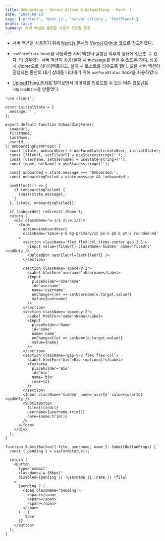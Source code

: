 ```yaml
---
title: Onboarding - Server Action & UploadThing - Part. 1
date: '2024-04-13'
tags: ['project', 'Next.js', 'server actions', 'PostPlanet']
draft: false
summary: 서버 액션을 활용한 사용자 프로필 등록
---
```


- 서버 액션을 사용하기 위해 [Next.js 문서](https://nextjs.org/docs/app/building-your-application/data-fetching/server-actions-and-mutations)와 [Vercel Github 코드](https://github.com/vercel/next.js/tree/canary/examples/next-forms)를 참고하였다.

- `useFormState` hook을 사용하면 서버 액션이 실행된 이후의 상태에 접근할 수 있다. 이 경우에는 서버 액션이 성공/실패 시 message를 받을 수 있도록 하여, 성공 시 */home*으로 리다이렉트되고, 실패 시 토스트를 띄우도록 했다. 또한 서버 액션이 진행되는 동안의 대기 상태를 나타내기 위해 `useFormStatus` hook을 사용하였다.

- [UploadThing 문서](https://docs.uploadthing.com/)를 찾아보면서 이미지를 업로드할 수 있는 버튼 컴포넌트 `<UploadBtn>`을 만들었다.

```tsx:components/onboarding-form.tsx
'use client';

const initialState = {
  message: '',
};

export default function OnboardingForm({
  imageUrl,
  firstName,
  lastName,
  userId,
}: OnboardingFormProps) {
  const [state, onboardUser] = useFormState(createUser, initialState);
  const [fileUrl, setFileUrl] = useState<string>('');
  const [username, setUsername] = useState<string>('');
  const [name, setName] = useState<string>('');

  const onboarded = state.message === 'Onboarded.';
  const onboardingFailed = state.message && !onboarded';

  useEffect(() => {
    if (onboardingFailed) {
      toast(state.message);
    }
  }, [state, onboardingFailed]);

  if (onboarded) redirect('/home');
  return (
    <div className='w-1/2 xl:w-1/3'>
      <form
        action={onboardUser}
        className='space-y-5 bg-primary/15 px-5 pb-5 pt-2 rounded-md'
      >
        <section className='flex flex-col items-center gap-2.5'>
          <Input value={fileUrl} className='hidden' name='fileUrl' readOnly />
          <UploadBtn setFileUrl={setFileUrl} />
        </section>

        <section className='space-y-2'>
          <Label htmlFor='username'>Username</Label>
          <Input
            placeholder='Username'
            id='username'
            name='username'
            onChange={(e) => setUsername(e.target.value)}
            value={username}
          />
        </section>
        <section className='space-y-2'>
          <Label htmlFor='name'>Name</Label>
          <Input
            placeholder='Name'
            id='name'
            name='name'
            onChange={(e) => setName(e.target.value)}
            value={name}
          />
        </section>
        <section className='gap-y-2 flex flex-col'>
          <Label htmlFor='bio'>Bio (optional)</Label>
          <Textarea
            placeholder='Bio'
            id='bio'
            name='bio'
            rows={3}
          />
        </section>
        <Input className='hidden' name='userId' value={userId} readOnly />
        <SubmitButton
          file={fileUrl}
          username={username.trim()}
          name={name.trim()}
        />
      </form>
    </div>
  );
}

function SubmitButton({ file, username, name }: SubmitButtonProps) {
  const { pending } = useFormStatus();

  return (
    <Button
      type='submit'
      className='w-[66px]'
      disabled={pending || !username || !name || !file}
    >
      {pending ? (
        <span className='pending'>
          <span></span>
          <span></span>
          <span></span>
        </span>
      ) : (
        'Save'
      )}
    </Button>
  );
}   
```